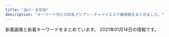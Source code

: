 ```yaml
---
title: "品川・五反田"
description: "キーワード別にの巨乳アジアン・チャイナエステ嬢情報をまとめました。"
---
```


新着画像と新着キーワードをまとめています。
2021年01月14日の情報です。

<DmmAffiliateIns />
<KeywordTable
  shops={
    [
    {
        "url": "http://www.kenkou-house.info/",
        "img_links": [
            "http://www.kenkou-house.info/img/s16.jpg",
            "http://www.kenkou-house.info/img/s15.jpg",
            "http://www.kenkou-house.info/img/m6.png",
            "http://www.kenkou-house.info/img/s12.jpg",
            "http://www.kenkou-house.info/img/Himawari_468_60.png",
            "http://www.kenkou-house.info/img/s22.jpg",
            "http://www.kenkou-house.info/img/s33.jpg",
            "http://www.kenkou-house.info/img/s20.jpg",
            "http://www.kenkou-house.info/img/bottmo-ritght.png",
            "http://www.kenkou-house.info/img/Himawari_200_40.png",
            "http://www.kenkou-house.info/img/s61.jpg",
            "http://www.kenkou-house.info/img/play.png",
            "http://www.kenkou-house.info/img/m1.png",
            "http://www.kenkou-house.info/img/Himawari_160_45.png",
            "http://www.kenkou-house.info/img/m8.png",
            "http://www.kenkou-house.info/img/s7.jpg",
            "http://www.kenkou-house.info/img/m7.png",
            "http://www.kenkou-house.info/img/s11.jpg",
            "http://www.kenkou-house.info/img/m4.png",
            "http://www.kenkou-house.info/img/s17.jpg",
            "http://www.kenkou-house.info/img/body-.png",
            "http://www.kenkou-house.info/img/s21.jpg",
            "http://www.kenkou-house.info/img/m3.png",
            "http://www.kenkou-house.info/img/m5.png",
            "http://www.kenkou-house.info/img/head.png",
            "http://www.kenkou-house.info/img/m2.png",
            "http://www.kenkou-house.info/img/s.png",
            "http://www.kenkou-house.info/img/s91.jpg",
            "http://www.kenkou-house.info/img/door.png",
            "http://www.kenkou-house.info/img/s1.jpg",
            "http://www.kenkou-house.info/img/s14.jpg",
            "http://www.kenkou-house.info/img/bottmo-left.png",
            "http://www.kenkou-house.info/img/s13.jpg",
            "http://www.kenkou-house.info/img/Himawari_88_31.png",
            "http://www.kenkou-house.info/img/s4.jpg"
        ],
        "name": "\u3072\u307e\u308f\u308a",
        "station": "JR\u4e94\u53cd\u7530\u99c5\u6771\u53e3",
        "keywords": {
            "C": 8
        }
    },
    {
        "name": "\u5eb7\u7984",
        "station": "JR\u54c1\u5ddd\u99c5\u9ad8\u8f2a\u53e3",
        "url": "http://www.kouroku-este.com/",
        "img_links": [
            "http://www.kouroku-este.com/img/menu/info_r.jpg",
            "http://www.kouroku-este.com/img/staff/aaa/aaa1.jpg",
            "http://www.kouroku-este.com/img/staff/fff/s-fff1.jpg",
            "http://www.kouroku-este.com/img/staff/aaa/aaa2.jpg",
            "http://www.kouroku-este.com/img/staff/ggg/ggg1.jpg",
            "http://www.kouroku-este.com/img/staff/fff/s-fff2.jpg",
            "http://www.kouroku-este.com/img/system/service02.jpg",
            "http://www.kouroku-este.com/img/staff/ccc/ccc1.jpg",
            "http://www.kouroku-este.com/img/system/service01.jpg",
            "http://www.kouroku-este.com/img/staff/ccc/ccc2.jpg",
            "http://www.kouroku-este.com/img/staff/bbb/bbb1.jpg",
            "http://www.kouroku-este.com/img/staff/eee/s-eee1.jpg",
            "http://www.kouroku-este.com/img/staff/eee/s-eee2.jpg",
            "http://www.kouroku-este.com/img/top/listmark1.png"
        ],
        "keywords": {
            "C": 15
        }
    },
    {
        "station": "JR\u4e94\u53cd\u7530\u99c5\u897f\u53e3",
        "url": "https://www.a-side.com/chouraku/",
        "name": "\u9577\u697d",
        "img_links": [
            "https://static.a-side.com/photo/shop/35149/list.jpg",
            "https://static.a-side.com/photo/shop/33915/list.jpg",
            "https://img.a-side.com/photo/digicame/20210104/32458_04.jpg",
            "https://www.a-side.com/chouraku/staff/moe/index.jpg",
            "https://static.a-side.com/photo/shop/35000/list.jpg",
            "https://www.a-side.com/chouraku/staff/aya/index.jpg",
            "https://www.a-side.com/chouraku/staff/ayaka/index.jpg",
            "https://www.a-side.com/chouraku/images/info/photo03.jpg",
            "https://img.a-side.com/photo/premium/20210105/34987_01_sp.jpg",
            "https://static.a-side.com/photo/shop/33020/list.jpg",
            "https://www.a-side.com/chouraku/staff/mina/index.jpg",
            "https://www.a-side.com/chouraku/staff/ai/index.jpg",
            "https://www.a-side.com/chouraku/images/info/photo04.jpg",
            "https://static.a-side.com/photo/shop/34644/list.jpg",
            "https://www.a-side.com/include/img/top/button_twitter.png",
            "https://www.a-side.com/chouraku/images/line.jpg",
            "https://img.a-side.com/photo/digicame/20210106/25065_02.jpg",
            "https://www.a-side.com/chouraku/images/coupon/presented.png",
            "https://www.a-side.com/chouraku/staff/yui/index.jpg",
            "https://www.a-side.com/chouraku/staff/miho/index.jpg",
            "https://static.a-side.com/photo/shop/34965/list.jpg",
            "https://www.a-side.com/chouraku/images/covergirl.jpg",
            "https://www.a-side.com/chouraku/staff/yuyu/index.jpg",
            "https://img.a-side.com/photo/digicame/20210105/27898_02.jpg",
            "https://img.a-side.com/photo/premium/20210114/30430_01_top1.jpg",
            "https://static.a-side.com/photo/shop/24050/list.jpg",
            "https://img.a-side.com/photo/premium/20210104/34987_01_sp.jpg",
            "https://www.a-side.com/chouraku/staff/yuu/index.jpg",
            "https://static.a-side.com/photo/shop/33796/list.jpg",
            "https://img.a-side.com/photo/koko/16032/thumb.jpg",
            "https://www.a-side.com/chouraku/staff/sayuri/index.jpg",
            "https://img.a-side.com/photo/digicame/20210107/20991_02.jpg",
            "https://www.a-side.com/chouraku/staff/yuri/index.jpg",
            "https://www.a-side.com/chouraku/staff/yuna/index.jpg",
            "https://www.a-side.com/chouraku/staff/yuki/index.jpg",
            "https://static.a-side.com/photo/shop/34764/list.jpg",
            "https://www.a-side.com/chouraku/images/info/photo01.jpg",
            "https://img.a-side.com/photo/koko/34987/thumb.jpg",
            "https://www.a-side.com/chouraku/staff/emi/index.jpg",
            "https://www.a-side.com/chouraku/images/top-info201812.jpg",
            "https://img.a-side.com/photo/premium/20210105/34965_01_sp.jpg",
            "https://static.a-side.com/photo/shop/22869/list.jpg",
            "https://static.a-side.com/photo/shop/35020/list.jpg",
            "https://static.a-side.com/photo/shop/34847/list.jpg",
            "https://www.a-side.com/chouraku/staff/aiko/index.jpg",
            "https://img.a-side.com/photo/digicame/20210108/31406_04.jpg",
            "https://img.a-side.com/photo/digicame/20210104/22728_02.jpg",
            "https://img.a-side.com/photo/premium/20210113/24050_01_top2.jpg",
            "https://www.a-side.com/chouraku/images/coupon/info.png",
            "https://img.a-side.com/photo/digicame/20210105/15122_01.jpg",
            "https://www.a-side.com/chouraku/staff/mifi/index.jpg",
            "https://img.a-side.com/photo/premium/20201218/12823_01_top2.jpg",
            "https://www.a-side.com/chouraku/staff/rika/index.jpg",
            "https://static.a-side.com/photo/shop/35018/list.jpg",
            "https://static.a-side.com/photo/shop/34987/list.jpg",
            "https://img.a-side.com/photo/koko/34965/thumb.jpg",
            "https://www.a-side.com/chouraku/staff/ayumi/index.jpg",
            "https://www.a-side.com/chouraku/staff/mika/index.jpg",
            "https://img.a-side.com/photo/digicame/20210104/32458_03.jpg",
            "https://img.a-side.com/photo/premium/20210114/30430_01_top2.jpg",
            "https://static.a-side.com/photo/shop/34907/list.jpg",
            "https://static.a-side.com/photo/shop/34961/list.jpg",
            "https://static.a-side.com/photo/shop/34768/list.jpg",
            "https://www.a-side.com/chouraku/staff/mimi/index.jpg",
            "https://www.a-side.com/chouraku/staff/yumi/index.jpg",
            "https://www.a-side.com/chouraku/images/moved.jpg",
            "https://img.a-side.com/photo/digicame/20210106/25065_01.jpg",
            "https://img.a-side.com/photo/digicame/20210108/24528_02.jpg",
            "https://img.a-side.com/photo/koko/32924/thumb.jpg",
            "https://static.a-side.com/photo/shop/33596/list.jpg",
            "https://www.a-side.com/chouraku/images/info/photo02.jpg",
            "https://static.a-side.com/photo/shop/34660/list.jpg",
            "https://img.a-side.com/photo/digicame/20210105/31399_02.jpg",
            "https://img.a-side.com/photo/premium/20210107/34987_01_sp.jpg",
            "https://img.a-side.com/photo/premium/20201218/12823_01_top1.jpg",
            "https://static.a-side.com/photo/shop/35170/list.jpg",
            "https://static.a-side.com/photo/shop/33708/list.jpg",
            "https://www.a-side.com/chouraku/staff/coco/index.jpg",
            "https://www.a-side.com/chouraku/staff/ami/index.jpg",
            "https://static.a-side.com/photo/shop/35132/list.jpg",
            "https://www.a-side.com/chouraku/staff/mayumi/index.jpg",
            "https://static.a-side.com/photo/shop/34669/list.jpg",
            "https://www.a-side.com/chouraku/staff/miki/index.jpg",
            "https://img.a-side.com/photo/digicame/20210104/19987_02.jpg",
            "https://img.a-side.com/photo/premium/20201214/34140_01_index.jpg",
            "https://static.a-side.com/photo/shop/33321/list.jpg",
            "https://static.a-side.com/photo/shop/16032/list.jpg",
            "https://www.a-side.com/chouraku/staff/yui2/index.jpg",
            "https://img.a-side.com/photo/premium/20210113/24050_01_top1.jpg",
            "https://www.a-side.com/chouraku/images/ticket.jpg",
            "https://img.a-side.com/photo/premium/20210104/34987_01_index.jpg",
            "https://img.a-side.com/photo/weekly/20210108/top.jpg",
            "https://static.a-side.com/photo/shop/30430/list.jpg"
        ],
        "keywords": {
            "C": 1,
            "\u5de8\u4e73": 2,
            "\u80f8": 1,
            "\u4e73": 2
        }
    },
    {
        "img_links": [
            "http://b.hatena.ne.jp/images/v4/public/add/hatenabookmark_android.png",
            "https://b.hatena.ne.jp/images/v4/public/add/hatenabookmark_android.png",
            "http://momipara.jp/img/link/momi88.jpg",
            "https://b.st-hatena.com/images/entry-button/button-only@2x.png",
            "http://\u30a2\u30b8\u30a2\u30f3\u30a8\u30b9\u30c6.biz/images/88-31.jpg",
            "https://www.hatena.ne.jp/images/wwwridge/help@2x.png",
            "https://www.hatena.ne.jp/images/wwwridge/ok@2x.png",
            "https://b.hatena.ne.jp/images/v4/public/add/hatenabookmark_ios7.png",
            "https://www.hatena.ne.jp/images/wwwridge/ng@2x.png",
            "http://b.hatena.ne.jp/images/v4/public/add/hatenabookmark_ios7.png"
        ],
        "keywords": {},
        "station": "JR\u4e94\u53cd\u7530\u99c5\u897f\u53e3",
        "name": "\u7652\u3057\u30cf\u30a6\u30b9",
        "url": "https://loveraspberry.eei.jp/"
    },
    {
        "keywords": {},
        "img_links": [
            "http://p-fly.work/img/kiki1.jpg",
            "http://p-fly.work/images/line.png",
            "http://p-fly.work/images/interior_t.png",
            "http://p-fly.work/images/sys2.jpg",
            "http://p-fly.work/images/sys1.jpg",
            "http://p-fly.work/images/tr.jpg",
            "http://p-fly.work/img/mai1.jpg",
            "http://p-fly.work/images/news.jpg",
            "http://p-fly.work/images/7.jpg",
            "http://p-fly.work/images/9.jpg",
            "http://p-fly.work/images/sys4.png",
            "http://p-fly.work/images/mobile.jpg",
            "http://p-fly.work/images/b1.jpg",
            "http://p-fly.work/images/int2.png",
            "http://p-fly.work/images/sys3.jpg",
            "http://p-fly.work/staff/yuyu.jpg",
            "http://p-fly.work/staff/kiki.jpg",
            "http://p-fly.work/images/12.jpg",
            "http://p-fly.work/img/yuyu1.jpg",
            "http://p-fly.work/images/int1.jpg",
            "http://p-fly.work/images/1.jpg",
            "http://p-fly.work/images/b2.jpg",
            "http://p-fly.work/images/b3.jpg",
            "http://p-fly.work/staff/mai.jpg",
            "http://p-fly.work/images/staff_t.png",
            "http://p-fly.work/images/head.png",
            "http://p-fly.work/images/ac1.jpg",
            "http://p-fly.work/img/sara1.jpg",
            "http://p-fly.work/staff/sara.jpg"
        ],
        "url": "http://p-fly.work/",
        "name": "\u7d2b\u306e\u8776",
        "station": "JR\u4e94\u53cd\u7530\u99c5\u897f\u53e3"
    },
    {
        "name": "\u8299\u84c9\uff5e\u30d5\u30e8\u30a6\uff5e",
        "img_links": [
            "http://www.relax-fuyou.info/img/sta19.jpg",
            "http://www.relax-fuyou.info/img/sta1.jpg",
            "http://www.relax-fuyou.info/img/st72.jpg",
            "http://www.relax-fuyou.info/img/st140.jpg",
            "http://www.relax-fuyou.info/img/st150.jpg",
            "http://www.relax-fuyou.info/img/top.jpg",
            "http://www.relax-fuyou.info/img/st171.jpg",
            "http://www.relax-fuyou.info/img/st201.jpg",
            "http://www.relax-fuyou.info/img/st42.jpg",
            "http://www.relax-fuyou.info/img/st181.jpg",
            "http://www.relax-fuyou.info/img/st8.jpg",
            "http://www.relax-fuyou.info/img/st7.jpg",
            "http://www.relax-fuyou.info/img/st110.jpg",
            "http://www.relax-fuyou.info/img/st160.jpg",
            "http://www.relax-fuyou.info/img/st141.jpg",
            "http://www.relax-fuyou.info/img/r9.jpg",
            "http://www.relax-fuyou.info/img/st71.jpg",
            "http://www.relax-fuyou.info/img/st17.jpg",
            "http://www.relax-fuyou.info/img/sta20.jpg",
            "http://www.relax-fuyou.info/img/sta18.jpg",
            "http://www.relax-fuyou.info/img/sta16.jpg",
            "http://www.relax-fuyou.info/img/st11.jpg",
            "http://www.relax-fuyou.info/img/st1.jpg",
            "http://www.relax-fuyou.info/img/sta15.jpg",
            "http://www.relax-fuyou.info/img/st191.jpg",
            "http://www.relax-fuyou.info/img/st41.jpg",
            "http://www.relax-fuyou.info/img/sta5.jpg",
            "http://www.relax-fuyou.info/img/st10.jpg",
            "http://www.relax-fuyou.info/img/sta17.jpg",
            "http://www.relax-fuyou.info/img/st5.jpg",
            "http://www.relax-fuyou.info/img/sta8.jpg",
            "http://www.relax-fuyou.info/img/st161.jpg"
        ],
        "keywords": {
            "C": 3,
            "G": 1,
            "88": 3,
            "E": 5,
            "86": 2,
            "87": 2,
            "90": 2,
            "84": 5,
            "D": 5
        },
        "url": "http://www.relax-fuyou.info/",
        "station": "JR\u4e94\u53cd\u7530\u99c5\u6771\u53e3"
    },
    {
        "station": "JR\u4e94\u53cd\u7530\u99c5",
        "name": "\u82b1\u8863",
        "url": "http://hanagoromo.work/",
        "keywords": {},
        "img_links": [
            "http://hanagoromo.work/head.jpg",
            "http://hanagoromo.work/mens-esthe1.png",
            "http://hanagoromo.work/interior_t.jpg",
            "http://hanagoromo.work/mio2.jpg",
            "http://hanagoromo.work/yuna1.jpg",
            "http://hanagoromo.work/2.jpg",
            "http://hanagoromo.work/hitomi.jpg",
            "http://hanagoromo.work/nana2.jpg",
            "http://hanagoromo.work/ta.png",
            "http://hanagoromo.work/mio1.jpg",
            "http://hanagoromo.work/main_top.jpg",
            "http://hanagoromo.work/3.jpg",
            "http://hanagoromo.work/tina.jpg",
            "http://hanagoromo.work/yumi1.jpg",
            "http://hanagoromo.work/ai2.jpg",
            "http://hanagoromo.work/int2.jpg",
            "http://hanagoromo.work/staff_t.jpg",
            "http://hanagoromo.work/yuna2.jpg",
            "http://hanagoromo.work/rina2.jpeg",
            "http://hanagoromo.work/sys.jpg",
            "http://hanagoromo.work/nana1.jpg",
            "http://hanagoromo.work/hitomi2.jpg",
            "http://hanagoromo.work/rina1.jpeg",
            "http://hanagoromo.work/6.jpg",
            "http://hanagoromo.work/rie1.jpg",
            "http://hanagoromo.work/ai3.jpg",
            "http://hanagoromo.work/s1.png",
            "http://hanagoromo.work/4.jpg",
            "http://hanagoromo.work/b1.jpg",
            "http://hanagoromo.work/b2.jpg",
            "http://hanagoromo.work/b3.jpg",
            "http://hanagoromo.work/miyuki.jpg",
            "http://hanagoromo.work/mio.jpg",
            "http://hanagoromo.work/112.jpg",
            "http://hanagoromo.work/hitomi1.jpg",
            "http://hanagoromo.work/miyuki1.jpg",
            "http://hanagoromo.work/nana.jpg",
            "http://hanagoromo.work/1.jpg",
            "http://hanagoromo.work/interior1.jpg",
            "http://hanagoromo.work/yumi.jpg",
            "http://hanagoromo.work/tina2.jpg"
        ]
    },
    {
        "url": "http://www.relax-cs.com/",
        "keywords": {
            "C": 8
        },
        "img_links": [
            "http://www.relax-cs.com/images/staff03.jpg",
            "http://www.relax-cs.com/css/staff/staff007.jpg",
            "http://www.relax-cs.com/css/tdimg004.jpg",
            "http://www.relax-cs.com/css/progress-04.jpg",
            "http://www.relax-cs.com/css/progress-01.jpg",
            "http://www.relax-cs.com/css/nav/change-005.jpg",
            "http://www.relax-cs.com/css/tdimg03.jpg",
            "http://www.relax-cs.com/images/image-1.jpg",
            "http://www.relax-cs.com/css/nav/change-007.jpg",
            "http://www.relax-cs.com/css/nav/nav-003.jpg",
            "http://www.relax-cs.com/images/image-05.jpg",
            "http://www.relax-cs.com/css/nav/nav-007.jpg",
            "http://www.relax-cs.com/css/staff/staff10.jpg",
            "http://www.relax-cs.com/css/nav/change-002.jpg",
            "http://www.relax-cs.com/images/staff10.jpg",
            "http://www.relax-cs.com/css/staff/staff02.jpg",
            "http://www.relax-cs.com/css/nav/change-006.jpg",
            "http://www.relax-cs.com/css/keiraku-img02.jpg",
            "http://www.relax-cs.com/css/nav/change-004.jpg",
            "http://www.relax-cs.com/css/keiraku-img04.jpg",
            "http://www.relax-cs.com/css/progress-03.jpg",
            "http://www.relax-cs.com/css/tdimg007.jpg",
            "http://www.relax-cs.com/css/tdimg02.jpg",
            "http://www.relax-cs.com/css/tdimg005.jpg",
            "http://www.relax-cs.com/css/progress-02.jpg",
            "http://www.relax-cs.com/images/image-6.jpg",
            "http://www.relax-cs.com/css/keiraku-img03.jpg",
            "http://www.relax-cs.com/css/nav/nav-001.jpg",
            "http://www.relax-cs.com/css/top-change.jpg",
            "http://www.relax-cs.com/images/staff05.jpg",
            "http://www.relax-cs.com/css/staff/staff01.jpg",
            "http://www.relax-cs.com/images/staff007.jpg",
            "http://www.relax-cs.com/css/keiraku-img01.jpg",
            "http://www.relax-cs.com/images/staff01.jpg",
            "http://www.relax-cs.com/css/nav/nav-004.jpg",
            "http://www.relax-cs.com/images/image-07.jpg",
            "http://www.relax-cs.com/css/nav/nav-005.jpg",
            "http://www.relax-cs.com/css/tdimg01.jpg",
            "http://www.relax-cs.com/images/image-04.jpg",
            "http://www.relax-cs.com/images/image-2.jpg",
            "http://www.relax-cs.com/css/staff/staff06.jpg",
            "http://www.relax-cs.com/images/image-3.jpg",
            "http://www.relax-cs.com/css/tdimg06.jpg",
            "http://www.relax-cs.com/css/nav/change-003.jpg",
            "http://www.relax-cs.com/css/nav/nav-002.jpg",
            "http://www.relax-cs.com/css/nav/nav-006.jpg",
            "http://www.relax-cs.com/css/nav/change-001.jpg"
        ],
        "name": "\u30af\u30e9\u30ea\u30bb\u30fc\u30b8 \uff5eClary Sage\uff5e",
        "station": "JR\u4e94\u53cd\u7530\u99c5\u897f\u53e3"
    },
    {
        "img_links": [
            "http://es-mirei.com/images/store/02.jpg",
            "http://es-mirei.com/staffPhoto/b20180209180323.jpg",
            "http://es-mirei.com/images/returnStaffBtn.png",
            "http://es-mirei.com/staffPhoto/s20170728165536.jpg",
            "http://es-mirei.com/staffPhoto/s20170908125528.jpg",
            "http://es-mirei.com/images/store/06.jpg",
            "http://es-mirei.com/images/store/05.jpg",
            "http://es-mirei.com/staffPhoto/b20170728165536.jpg",
            "http://es-mirei.com/staffPhoto/s20170911152129.jpg",
            "http://es-mirei.com/staffPhoto/b20170911152114.jpg",
            "http://es-mirei.com/staffPhoto/s20170728165302.jpg",
            "http://es-mirei.com/staffPhoto/b20170728165302.jpg",
            "http://es-mirei.com/images/store/04.jpg",
            "http://es-mirei.com/staffPhoto/s20180209180323.jpg",
            "http://es-mirei.com/images/s3Slider1Images/02.jpg",
            "http://es-mirei.com/staffPhoto/s20180613122502.jpg",
            "http://es-mirei.com/staffPhoto/s20170911152114.jpg",
            "http://es-mirei.com/images/s3Slider1Images/01.jpg",
            "http://es-mirei.com/staffPhoto/b20170908125528.jpg",
            "http://es-mirei.com/staffPhoto/s20170728165256.jpg",
            "http://es-mirei.com/images/s3Slider1Images/03.jpg",
            "http://es-mirei.com/images/store/03.jpg",
            "http://es-mirei.com/staffPhoto/b20180613122502.jpg",
            "http://es-mirei.com/images/store/01.jpg",
            "http://es-mirei.com/staffPhoto/b20170728165256.jpg",
            "http://es-mirei.com/images/noImg.jpg",
            "http://es-mirei.com/staffPhoto/b20170911152129.jpg"
        ],
        "url": "http://es-mirei.com/",
        "station": "JR\u4e94\u53cd\u7530\u99c5\u897f\u53e3",
        "keywords": {
            "87": 4,
            "E": 8,
            "85": 2,
            "88": 2,
            "86": 2
        },
        "name": "\u7f8e\u4f36"
    },
    {
        "keywords": {},
        "img_links": [
            "http://hi-msg.com/tonpoh/images/tit-staff.png",
            "http://hi-msg.com/tonpoh/images/p-6-1.jpg",
            "http://hi-msg.com/tonpoh/images/p-1.jpg",
            "http://hi-msg.com/tonpoh/images/p-11.jpg",
            "http://hi-msg.com/tonpoh/images/s4.jpg",
            "http://hi-msg.com/tonpoh/images/p-10-1.jpg",
            "http://hi-msg.com/tonpoh/images/s5.png",
            "http://hi-msg.com/tonpoh/images/p-12.jpg",
            "http://hi-msg.com/tonpoh/images/p-13-1.jpg",
            "http://hi-msg.com/tonpoh/images/p-7-1.jpg",
            "http://hi-msg.com/tonpoh/images/s1.png",
            "http://hi-msg.com/tonpoh/images/line.png",
            "http://hi-msg.com/tonpoh/images/s6.png",
            "http://hi-msg.com/tonpoh/images/p-0.jpg",
            "http://hi-msg.com/tonpoh/images/p-7.jpg",
            "http://hi-msg.com/tonpoh/images/l.png",
            "http://hi-msg.com/tonpoh/images/p-14-1.jpg",
            "http://hi-msg.com/tonpoh/images/p-4.jpg",
            "http://hi-msg.com/tonpoh/images/fla-3.png",
            "http://hi-msg.com/tonpoh/images/p-9-1.jpg",
            "http://hi-msg.com/tonpoh/images/p-6.jpg",
            "http://hi-msg.com/tonpoh/images/p-5.jpg",
            "http://hi-msg.com/tonpoh/images/p-10.jpg",
            "http://hi-msg.com/tonpoh/images/fla-1.png",
            "http://hi-msg.com/tonpoh/images/fla.png",
            "http://hi-msg.com/tonpoh/images/s9.png",
            "http://hi-msg.com/tonpoh/images/p-14.jpg",
            "http://hi-msg.com/tonpoh/images/s8.png",
            "http://hi-msg.com/tonpoh/images/p-8-1.jpg",
            "http://hi-msg.com/tonpoh/images/botton.png",
            "http://hi-msg.com/tonpoh/images/p-12-1.jpg",
            "http://hi-msg.com/tonpoh/images/p-9.jpg",
            "http://hi-msg.com/tonpoh/images/p-13.jpg",
            "http://hi-msg.com/tonpoh/images/tit-sys.png",
            "http://hi-msg.com/tonpoh/images/p-2.jpg",
            "http://hi-msg.com/tonpoh/images/p-11-1.jpg",
            "http://hi-msg.com/tonpoh/images/ll.png",
            "http://hi-msg.com/tonpoh/images/no.png",
            "http://hi-msg.com/tonpoh/images/p-8.jpg"
        ],
        "url": "http://hi-msg.com/tonpoh/",
        "station": "JR\u4e94\u53cd\u7530\u99c5\u897f\u53e3",
        "name": "\u30c8\u30f3\u30dd\u30fc"
    },
    {
        "keywords": {
            "C": 13
        },
        "station": "JR\u4e94\u53cd\u7530\u99c5\u897f\u53e3",
        "url": "http://www.es-yuduki.com/",
        "img_links": [
            "http://www.es-yuduki.com/css/nav/nav-004.jpg",
            "http://www.es-yuduki.com/css/progress07.jpg",
            "http://www.es-yuduki.com/css/progress02.jpg",
            "http://www.es-yuduki.com/css/progress05.jpg",
            "http://www.es-yuduki.com/css/nav/change-004.jpg",
            "http://www.es-yuduki.com/css/nav/change-002.jpg",
            "http://www.es-yuduki.com/css/nav/nav-001.jpg",
            "http://www.es-yuduki.com/css/nav/change-007.jpg",
            "http://www.es-yuduki.com/css/progress03.jpg",
            "http://www.es-yuduki.com/css/staff02.jpg",
            "http://www.es-yuduki.com/css/progress06.jpg",
            "http://www.es-yuduki.com/css/nav/nav-007.jpg",
            "http://www.es-yuduki.com/css/staff02-b.jpg",
            "http://www.es-yuduki.com/css/nav/change-001.jpg",
            "http://www.es-yuduki.com/css/nav/nav-0003.jpg",
            "http://www.es-yuduki.com/css/main-top05.png",
            "http://www.es-yuduki.com/css/staff01-b.jpg",
            "http://www.es-yuduki.com/css/staff03.jpg",
            "http://www.es-yuduki.com/css/progress04.jpg",
            "http://www.es-yuduki.com/css/progress08.jpg",
            "http://www.es-yuduki.com/css/nav/change-0003.jpg",
            "http://www.es-yuduki.com/css/coupon003.jpg",
            "http://www.es-yuduki.com/css/staff00.jpg",
            "http://www.es-yuduki.com/css/nav/nav-005.jpg",
            "http://www.es-yuduki.com/css/nav/nav-002.jpg",
            "http://www.es-yuduki.com/css/nav/change-005.jpg",
            "http://www.es-yuduki.com/css/kanban.jpg",
            "http://www.es-yuduki.com/css/head.jpg",
            "http://www.es-yuduki.com/css/staff01.jpg",
            "http://www.es-yuduki.com/css/nav/change-006.jpg",
            "http://www.es-yuduki.com/css/progress01.jpg",
            "http://www.es-yuduki.com/css/staff03-b.jpg",
            "http://www.es-yuduki.com/css/nav/nav-006.jpg"
        ],
        "name": "\u30de\u30c3\u30b5\u30fc\u30b8\u306e\u5915\u6708"
    },
    {
        "name": "\u4e94\u53cd\u7530\u30e1\u30c7\u30a3\u30ab\u30eb\u30a8\u30f3",
        "station": "JR\u4e94\u53cd\u7530\u99c5\u897f\u53e3",
        "url": "http://gotanda.pepper.jp/",
        "keywords": {},
        "img_links": [
            "http://gotanda.pepper.jp/1-01.png",
            "http://gotanda.pepper.jp/m173.jpg",
            "http://gotanda.pepper.jp/20151109231038834554.jpg",
            "http://gotanda.pepper.jp/m02272.jpg",
            "http://gotanda.pepper.jp/gotanda001.jpg",
            "http://gotanda.pepper.jp/m049.png",
            "http://gotanda.pepper.jp/m048.png"
        ]
    },
    {
        "img_links": [
            "https://tsukiwa.info/img/staff/g121.jpg",
            "https://tsukiwa.info/img/staff_top/20201219_1.jpg",
            "https://tsukiwa.info/img/staff/risa02.jpg",
            "https://tsukiwa.info/img/bar_top1.png",
            "https://tsukiwa.info/img/staff/no_image.jpg",
            "https://tsukiwa.info/img/staff/mimi202012.jpg",
            "https://tsukiwa.info/img/top_map.jpg",
            "https://tsukiwa.info/img/staff/ruru1.jpg",
            "https://tsukiwa.info/img/staff/2E3C537C-38BC-4549-894E-B9C32DC069BA.jpeg",
            "https://tsukiwa.info/img/event/camp03.jpg",
            "https://tsukiwa.info/img/staff/mimi01.jpg",
            "https://tsukiwa.info/img/staff/sara242.jpg",
            "https://tsukiwa.info/img/staff/rumi04.jpg",
            "https://tsukiwa.info/img/staff/rumi02.jpg",
            "https://tsukiwa.info/img/staff/g12.jpg",
            "https://tsukiwa.info/img/news3.png",
            "https://tsukiwa.info/img/staff/rui1.jpg",
            "https://tsukiwa.info/img/bar_gallery.png",
            "https://tsukiwa.info/img/staff/sara243.jpg",
            "https://tsukiwa.info/img/staff_top/20201219_2.jpg",
            "https://tsukiwa.info/img/staff/sara241.jpg",
            "https://tsukiwa.info/img/staff/risa011.jpg",
            "https://tsukiwa.info/img/staff/rumi2.jpg",
            "https://tsukiwa.info/img/staff/DADEBD01-F5CA-46C7-927F-3E3A3F3038AB.jpeg",
            "https://tsukiwa.info/img/staff/koko3.jpg",
            "https://tsukiwa.info/img/staff/ami11.jpg",
            "https://tsukiwa.info/img/staff/mimi20202.jpg",
            "https://tsukiwa.info/img/staff/rui2.jpg",
            "https://tsukiwa.info/img/bar_profile.png",
            "https://tsukiwa.info/img/pickupGirl.png",
            "https://tsukiwa.info/img/akusesu-top0.jpg",
            "https://tsukiwa.info/img/news1.png",
            "https://tsukiwa.info/img/staff/yuri001.jpg",
            "https://tsukiwa.info/img/staff/sara244.jpg",
            "https://tsukiwa.info/img/bar_staff.png",
            "https://tsukiwa.info/img/staff/mika03.jpg",
            "https://tsukiwa.info/img/staff/mika05.jpg",
            "https://tsukiwa.info/img/staff/2106DD3F-7D85-42EC-8B2D-132895EFEE67.jpeg"
        ],
        "station": "JR\u4e94\u53cd\u7530\u99c5\u897f\u53e3",
        "url": "https://tsukiwa.info/",
        "name": "\u6708\u306e\u548c",
        "keywords": {
            "\u30bb\u30af\u30b7\u30fc": 16
        }
    },
    {
        "name": "\u30d5\u30ed\u30fc\u30e9",
        "station": "JR\u54c1\u5ddd\u99c5\u9ad8\u8f2a\u53e3",
        "img_links": [
            "http://f-aroma.info/wp/wp-content/themes/Butterfly2_ver_1_3/images/call.png",
            "http://f-aroma.info/wp/wp-content/uploads/2019/12/aewrstdyfugi.jpg",
            "http://f-aroma.info/wp/wp-content/uploads/2019/04/sahuisaioaa.jpg",
            "http://f-aroma.info/wp/wp-content/uploads/2018/04/joijsoijasasaa.jpg",
            "http://f-aroma.info/wp/wp-content/uploads/2020/10/4w5e4r6tuygiho.jpg",
            "http://f-aroma.info/wp/wp-content/uploads/2019/09/2a602101905d29ed1e80bee4c4c6b1c1.jpg",
            "http://f-aroma.info/wp/wp-content/uploads/2019/08/ersrdtyfugi.jpg",
            "http://f-aroma.info/wp/wp-content/uploads/2019/09/erstdyfusa.jpg",
            "http://f-aroma.info/wp/wp-content/uploads/2018/01/sioaahso21.jpg",
            "http://f-aroma.info/wp/wp-content/uploads/2018/05/hsiojiolasa.jpg",
            "http://f-aroma.info/wp/wp-content/uploads/2017/08/nananananana.jpg",
            "http://f-aroma.info/wp/wp-content/uploads/2019/03/sahuisjoialsklma.jpg",
            "http://f-aroma.info/wp/wp-content/themes/Butterfly2_ver_1_3/images/tel.png",
            "http://f-aroma.info/wp/wp-content/uploads/2017/11/uhiuhhuihiuhiusa121.jpg",
            "http://f-aroma.info/wp/wp-content/uploads/2019/09/serdtytfuygiuhosa.jpg",
            "http://f-aroma.info/wp/wp-content/themes/Butterfly2_ver_1_3/event/top-img03.png",
            "http://f-aroma.info/wp/wp-content/themes/Butterfly2_ver_1_3/images/room/1.jpg",
            "http://f-aroma.info/wp/wp-content/themes/Butterfly2_ver_1_3/event/top-img02.png",
            "http://f-aroma.info/wp/wp-content/themes/Butterfly2_ver_1_3/event/top-img01.png",
            "http://f-aroma.info/wp/wp-content/uploads/2017/11/huisahiusahiusa21.jpg",
            "http://f-aroma.info/wp/wp-content/uploads/2017/07/hitomichan01.jpg",
            "http://f-aroma.info/wp/wp-content/uploads/2018/11/smaskoasaa.jpg",
            "http://f-aroma.info/wp/wp-content/uploads/2018/12/ksmamamalala.jpg",
            "http://f-aroma.info/wp/wp-content/uploads/2019/07/trdyfugiho.jpg"
        ],
        "url": "http://f-aroma.info/",
        "keywords": {
            "E": 4,
            "C": 10,
            "F": 2,
            "D": 18
        }
    },
    {
        "keywords": {},
        "img_links": [
            "http://lacure.link/images/g2.jpg",
            "http://lacure.link/images/kol.jpg",
            "http://lacure.link/images/kiki.jpg",
            "http://lacure.link/images/s_staff.png",
            "http://lacure.link/images/g3.jpg",
            "http://lacure.link/images/r1.jpg",
            "http://lacure.link/images/yuki.jpg",
            "http://lacure.link/images/g1.jpg",
            "http://lacure.link/images/top2.jpg",
            "http://lacure.link/images/g0.jpg",
            "http://lacure.link/images/gb01.png",
            "http://lacure.link/images/g6.jpg",
            "http://lacure.link/images/r2.jpg",
            "http://lacure.link/images/g5.jpg",
            "http://lacure.link/images/zi.png",
            "http://lacure.link/images/r4.jpg",
            "http://lacure.link/images/r6.jpg",
            "http://lacure.link/images/asali.jpg",
            "http://lacure.link/images/face.png",
            "http://lacure.link/images/r3.jpg",
            "http://lacure.link/images/s1.jpg",
            "http://lacure.link/images/news.png",
            "http://lacure.link/images/left3.png",
            "http://lacure.link/images/r5.jpg",
            "http://lacure.link/images/sayuri.jpg"
        ],
        "station": "\u6238\u8d8a\u9280\u5ea7\u99c5",
        "url": "http://lacure.link/",
        "name": "\u30e9\u30ad\u30e5\u30a2"
    }
]
}
/>
<DmmAffiliateScript />
